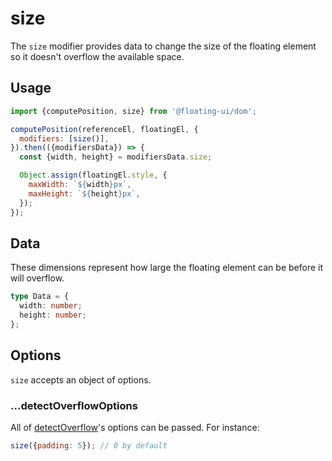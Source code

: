
# size

The `size` modifier provides data to change the size of the
floating element so it doesn't overflow the available space.

## Usage

```js
import {computePosition, size} from '@floating-ui/dom';

computePosition(referenceEl, floatingEl, {
  modifiers: [size()],
}).then(({modifiersData}) => {
  const {width, height} = modifiersData.size;

  Object.assign(floatingEl.style, {
    maxWidth: `${width}px`,
    maxHeight: `${height}px`,
  });
});
```

## Data

These dimensions represent how large the floating element can be
before it will overflow.

```ts
type Data = {
  width: number;
  height: number;
};
```

## Options

`size` accepts an object of options.

### ...detectOverflowOptions

All of [detectOverflow](/docs/detectOverflow#options)'s options
can be passed. For instance:

```js
size({padding: 5}); // 0 by default
```
